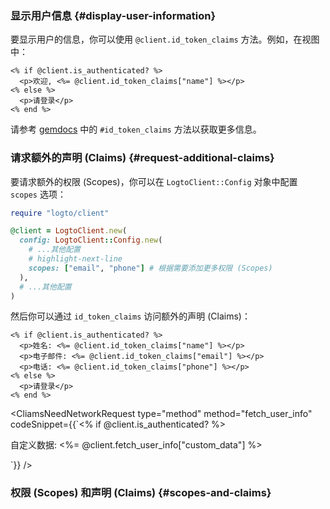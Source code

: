 

### 显示用户信息 \{#display-user-information}

要显示用户的信息，你可以使用 `@client.id_token_claims` 方法。例如，在视图中：

```erb title="app/views/sample/index.html.erb"
<% if @client.is_authenticated? %>
  <p>欢迎, <%= @client.id_token_claims["name"] %></p>
<% else %>
  <p>请登录</p>
<% end %>
```

请参考 [gemdocs](https://gemdocs.org/gems/logto/latest) 中的 `#id_token_claims` 方法以获取更多信息。

### 请求额外的声明 (Claims) \{#request-additional-claims}

<FindUserInfoMissing method="id_token_claims" />

<ScopesAndClaimsIntroduction />

要请求额外的权限 (Scopes)，你可以在 `LogtoClient::Config` 对象中配置 `scopes` 选项：

```ruby
require "logto/client"

@client = LogtoClient.new(
  config: LogtoClient::Config.new(
    # ...其他配置
    # highlight-next-line
    scopes: ["email", "phone"] # 根据需要添加更多权限 (Scopes)
  ),
  # ...其他配置
)
```

然后你可以通过 `id_token_claims` 访问额外的声明 (Claims)：

```erb title="app/views/sample/index.html.erb"
<% if @client.is_authenticated? %>
  <p>姓名: <%= @client.id_token_claims["name"] %></p>
  <p>电子邮件: <%= @client.id_token_claims["email"] %></p>
  <p>电话: <%= @client.id_token_claims["phone"] %></p>
<% else %>
  <p>请登录</p>
<% end %>
```

<CliamsNeedNetworkRequest
  type="method"
  method="fetch_user_info"
  codeSnippet={<CodeBlock language="erb" title="app/views/sample/index.html.erb">{`<% if @client.is_authenticated? %>
  <p>自定义数据: <%= @client.fetch_user_info["custom_data"] %></p>
<!-- ... -->`}</CodeBlock>}
/>

### 权限 (Scopes) 和声明 (Claims) \{#scopes-and-claims}

<ScopesAndClaims />
